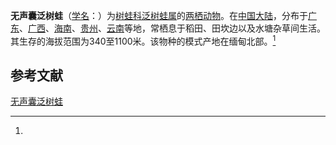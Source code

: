 {{Speciesbox
| name = 无声囊泛树蛙
| status = 
| status_system = 
| image = 
| genus = Polypedates
| species = mutus
| authority = (Smith, 1940)<ref name='id5036'>{{cite web| url =http://www.bioinfo.cn/db05/BjdwSpecies.php?action=view&id=5036| title =无声囊泛树蛙| work =《中国动物物种编目数据库》| publisher =中国科学院微生物研究所| author =中国科学院动物研究所| accessdate =2009-04-11| deadurl =yes| archiveurl =https://web.archive.org/web/20160305071650/http://www.bioinfo.cn/db05/BjdwSpecies.php?action=view&id=5036| archivedate =2016-03-05}}</ref>
}}

'''无声囊泛树蛙'''（[[学名|学名]]：{{lang|la|''Polypedates mutus''}}）为[[树蛙科|树蛙科]][[泛树蛙属|泛树蛙属]]的[[两栖动物|两栖动物]]。在[[中国大陆|中国大陆]]，分布于[[广东|广东]]、[[广西|广西]]、[[海南|海南]]、[[贵州|贵州]]、[[云南|云南]]等地，常栖息于稻田、田坎边以及水塘杂草间生活。其生存的海拔范围为340至1100米。该物种的模式产地在缅甸北部。<ref name='id5036'/>

== 参考文献 ==
{{reflist}}

{{Wikispecies|Polypedates mutus}}
{{Taxonbar|from=Q2697485}}

[[Category:泛树蛙属|无声囊泛树蛙]]


{{amphibian-stub}}